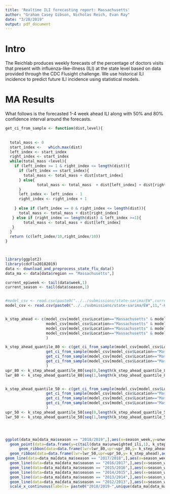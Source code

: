 ```yaml
---
title: 'Realtime ILI forecasting report: Massachusetts'
author: "Graham Casey Gibson, Nicholas Reich, Evan Ray"
date: "3/28/2019"
output: pdf_document
---
```


# Intro
The Reichlab produces weekly forecasts of the percentage of doctors visits that present with influenza-like-illness (ILI) at the state level based on data provided through the CDC Flusight challenge. We use historical ILI incidence to predict future ILI incidence using statistical models. 

# MA Results
What follows is the forecasted 1-4 week ahead ILI along with 50% and 80% confidence interval around the forecasts. 

```r

get_ci_from_sample <- function(dist,level){
  
  
  total_mass <- 0
  start_index <-   which.max(dist)
  left_index <- start_index
  right_index <- start_index
  while(total_mass <level){
    if (left_index >= 1 & right_index <= length(dist)){
      if (left_index == start_index){
        total_mass <- total_mass + dist[start_index]
      } else{
              total_mass <- total_mass  + dist[left_index] + dist[right_index]
      }
      left_index <- left_index - 1
      right_index <- right_index + 1
    
    } else if (left_index == 0 & right_index <= length(dist)){
      total_mass <- total_mass + dist[right_index]
   } else if (right_index == length(dist) & left_index >=1){
        total_mass <- total_mass + dist[left_index]
   }
  }
  return (c(left_index/10,right_index/10))
}



library(ggplot2)
library(cdcFlu20182019)
data <- download_and_preprocess_state_flu_data()
data_ma <- data[data$region == "Massachusetts",]

current_epiweek <- tail(data$week,1)
current_season <- tail(data$season,1)


#model_csv <- read.csv(paste0("../../submissions/state-sarima/EW",current_epiweek,"-KoT-StateILI-",ymd(Sys.Date()),".csv"))
model_csv <- read.csv(paste0("../../submissions/state-sarima/EW",11,"-KoT-StateILI-2019-03-25",".csv"))


k_step_ahead <- c(model_csv[model_csv$Location=="Massachusetts" & model_csv$Target == "1 wk ahead" & model_csv$Type == "Point",]$Value,
                  model_csv[model_csv$Location=="Massachusetts" & model_csv$Target == "2 wk ahead" & model_csv$Type == "Point",]$Value,
                  model_csv[model_csv$Location=="Massachusetts" & model_csv$Target == "3 wk ahead" & model_csv$Type == "Point",]$Value,
                  model_csv[model_csv$Location=="Massachusetts" & model_csv$Target == "4 wk ahead" & model_csv$Type == "Point",]$Value
                  )

k_step_ahead_quantile_80 <- c(get_ci_from_sample(model_csv[model_csv$Location=="Massachusetts" & model_csv$Target == "1 wk ahead" & model_csv$Type == "Bin",]$Value,.8),
                  get_ci_from_sample(model_csv[model_csv$Location=="Massachusetts" & model_csv$Target == "2 wk ahead" & model_csv$Type == "Bin",]$Value,.8),
                  get_ci_from_sample(model_csv[model_csv$Location=="Massachusetts" & model_csv$Target == "3 wk ahead" & model_csv$Type == "Bin",]$Value,.8),
                  get_ci_from_sample(model_csv[model_csv$Location=="Massachusetts" & model_csv$Target == "4 wk ahead" & model_csv$Type == "Bin",]$Value,.8)
                  )
upr_80 <- k_step_ahead_quantile_80[seq(0,length(k_step_ahead_quantile_80),by=2)]
lwr_80 <- k_step_ahead_quantile_80[seq(1,length(k_step_ahead_quantile_80),by=2)]


k_step_ahead_quantile_50 <- c(get_ci_from_sample(model_csv[model_csv$Location=="Massachusetts" & model_csv$Target == "1 wk ahead" & model_csv$Type == "Bin",]$Value,.5),
                  get_ci_from_sample(model_csv[model_csv$Location=="Massachusetts" & model_csv$Target == "2 wk ahead" & model_csv$Type == "Bin",]$Value,.5),
                  get_ci_from_sample(model_csv[model_csv$Location=="Massachusetts" & model_csv$Target == "3 wk ahead" & model_csv$Type == "Bin",]$Value,.5),
                  get_ci_from_sample(model_csv[model_csv$Location=="Massachusetts" & model_csv$Target == "4 wk ahead" & model_csv$Type == "Bin",]$Value,.5)
                  )
upr_50 <- k_step_ahead_quantile_50[seq(0,length(k_step_ahead_quantile_50),by=2)]
lwr_50 <- k_step_ahead_quantile_50[seq(1,length(k_step_ahead_quantile_50),by=2)]





```
```r
ggplot(data_ma[data_ma$season == "2018/2019",],aes(x=season_week,y=unweighted_ili)) + geom_point() + xlim(0,52)+ geom_line() +theme_bw() + xlab("Season Week") + ylab("ILI") + geom_vline(xintercept = tail(data$season_week,1),linetype="dashed") + geom_line(data=data.frame(y=c(tail(data_ma$unweighted_ili,1), k_step_ahead)),aes(x=(tail(data$season_week,1)):(tail(data$season_week,1)+4),y=y),col="cornflowerblue") +
  geom_point(data=data.frame(y=c(tail(data_ma$unweighted_ili,1), k_step_ahead)),aes(x=(tail(data$season_week,1)):(tail(data$season_week,1)+4),y=y),col="cornflowerblue") +
      geom_ribbon(data=data.frame(lwr=lwr_80,upr=upr_80,y= k_step_ahead),aes(x=(tail(data$season_week,1)+1):(tail(data$season_week,1)+4),ymin=lwr,ymax=upr,y=y),alpha=0.3,fill="cornflowerblue") + ggtitle("MA ILI") +
  geom_ribbon(data=data.frame(lwr=lwr_50,upr=upr_50,y= k_step_ahead),aes(x=(tail(data$season_week,1)+1):(tail(data$season_week,1)+4),ymin=lwr,ymax=upr,y=y),alpha=0.3,fill="cornflowerblue") +
geom_line(data=data_ma[data_ma$season == "2017/2018",],aes(x=season_week,y=unweighted_ili),alpha=.1)+
  geom_line(data=data_ma[data_ma$season == "2016/2017",],aes(x=season_week,y=unweighted_ili),alpha=.1)+
  geom_line(data=data_ma[data_ma$season == "2015/2016",],aes(x=season_week,y=unweighted_ili),alpha=.1)+
  geom_line(data=data_ma[data_ma$season == "2014/2015",],aes(x=season_week,y=unweighted_ili),alpha=.1)+
  geom_line(data=data_ma[data_ma$season == "2013/2014",],aes(x=season_week,y=unweighted_ili),alpha=.1)+
  geom_line(data=data_ma[data_ma$season == "2012/2013",],aes(x=season_week,y=unweighted_ili),alpha=.1)+
  scale_x_continuous(labels= paste0("2018/2019-",unique(data_ma[data_ma$season == "2017/2018",]$season_week)),breaks=data_ma[data_ma$season == "2017/2018",]$season_week)+ theme(axis.text.x = element_text(angle = 90, hjust = 1))

```